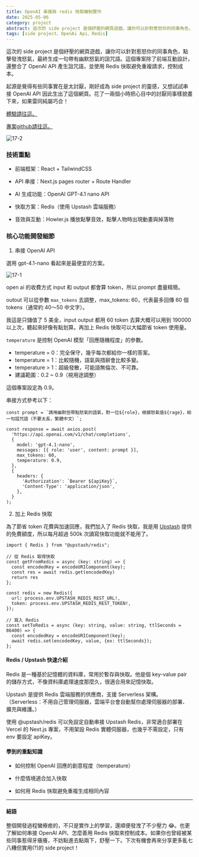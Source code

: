```yaml
---
title: OpenAI 串接與 redis 快取機制實作
date: 2025-05-06
category: project
abstract: 這次的 side project 是個紓壓的網頁遊戲，讓你可以針對惹怒你的同事角色，點擊發洩怒氣，最終生成一句帶有幽默怒氣的詛咒語。這個專案除了前端互動設計，還整合了 OpenAI API 產生詛咒語，並使用 Redis 快取避免重複請求，控制成本。
tags: [side project、OpenAi Api、Redis]
---
```


這次的 side project 是個紓壓的網頁遊戲，讓你可以針對惹怒你的同事角色，點擊發洩怒氣，最終生成一句帶有幽默怒氣的詛咒語。這個專案除了前端互動設計，還整合了 OpenAI API 產生詛咒語，並使用 Redis 快取避免重複請求，控制成本。

起源是覺得有些同事實在是太討厭，剛好成為 side project 的靈感，又想試試串接 OpenAI API 因此生出了這個網頁。花了一兩個小時把心目中的討厭同事樣貌畫下來，如果雷同純屬巧合！

[體驗請往這。](https://noroi.vercel.app/)

[專案github請往這。](https://github.com/haru5386/shokuba-noroi)

![17-2](/images/post/17-2.png)


### 技術重點

- 前端框架：React + TailwindCSS

- API 串接：Next.js pages router + Route Handler

- AI 生成功能：OpenAI GPT-4.1 nano API

- 快取方案：Redis（使用 Upstash 雲端服務）

- 音效與互動：Howler.js 播放點擊音效，點擊人物時出現動畫與掉落物

### 核心功能開發細節

1. 串接 OpenAI API

選用 gpt-4.1-nano 看起來是最便宜的方案。

![17-1](/images/post/17-1.png)

open ai 的收費方式 input 和 output 都會算 token，所以 prompt 盡量精簡。

outout 可以從參數 `max_tokens` 去調整，max_tokens: 60，代表最多回傳 60 個 tokens（通常約 40～50 中文字）。

我這是只儲值了 5 美金，input output 都用 60 token 去算大概可以用到 190000 以上次，聽起來好像有點划算。再加上 Redis 快取可以大幅節省 token 使用量。

`temperature` 是控制 OpenAI 模型「回應隨機程度」的參數。
- temperature = 0：完全保守，幾乎每次都給你一樣的答案。
- temperature = 1：比較隨機，語氣與措辭會比較多變。
- temperature > 1：超級發散，可能語無倫次、不可靠。
- 建議範圍：0.2 ~ 0.9（視用途調整）

這個專案設定為 0.9。

串接方式參考以下：
```
const prompt = `請用幽默但帶點怒氣的語氣，對一位${role}，根據怒氣值${rage}，給一句詛咒語（不要太長，繁體中文）`;

const response = await axios.post(
  'https://api.openai.com/v1/chat/completions',
  {
    model: 'gpt-4.1-nano',
    messages: [{ role: 'user', content: prompt }],
    max_tokens: 60,
    temperature: 0.9,
  },
  {
    headers: {
      'Authorization': `Bearer ${apiKey}`,
      'Content-Type': 'application/json',
    },
  }
);
```

2. 加上 Redis 快取

為了節省 token 花費與加速回應，我們加入了 Redis 快取，我是用 [Upstash](https://console.upstash.com/) 提供的免費額度，所以每月超過 500k 次讀寫快取功能就不能用了。

```
import { Redis } from "@upstash/redis";

// 從 Redis 取得快取
const getFromRedis = async (key: string) => {
  const encodedKey = encodeURIComponent(key);
  const res = await redis.get(encodedKey)
  return res
};

const redis = new Redis({
  url: process.env.UPSTASH_REDIS_REST_URL!,
  token: process.env.UPSTASH_REDIS_REST_TOKEN!,
});

// 寫入 Redis
const setToRedis = async (key: string, value: string, ttlSeconds = 86400) => {
  const encodedKey = encodeURIComponent(key);
  await redis.set(encodedKey, value, {ex: ttlSeconds});
};

```

#### Redis / Upstash 快速介紹

Redis 是一種基於記憶體的資料庫，常用於暫存與快取。他是個 key-value pair 的儲存方式，不像資料庫處理速度那麼久，很適合用來記憶快取。

Upstash 是提供 Redis 雲端服務的供應商，支援 Serverless 架構。（Serverless：不用自己管理伺服器，雲端平台會自動幫你處理伺服器的部署、擴充與維護。）

使用 @upstash/redis 可以免設定自動串接 Upstash Redis，非常適合部署在 Vercel 的 Next.js 專案，不用架設 Redis 實體伺服器，也幾乎不需設定，只有 env 要設定 apiKey。


#### 學到的重點知識

- 如何控制 OpenAI 回應的創意程度（temperature）

- 什麼情境適合加入快取

- 如何用 Redis 快取避免重複生成相同內容

---

#### 結語
整個開發過程蠻療癒的，不只是實作上的學習，還順便發洩了不少壓力 😂。也更了解如何串接 OpenAI API、怎麼善用 Redis 快取來控制成本。如果你也曾經被某些同事惹得牙癢癢，不妨點進去點兩下，舒壓一下。下次有機會再來分享更多亂七八糟但實用(?)的 side project！



